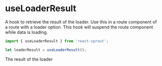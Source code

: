 # useLoaderResult

A hook to retrieve the result of the loader. Use this in a route component of a route with a loader option.
This hook will suspend the route component while data is loading.

```javascript
import { useLoaderResult } from 'react-sprout';

let loaderResult = useLoaderResult();
```

<Properties>
	<Property name="loaderResult" type="any">
		The result of the loader
	</Property>
</Properties>
